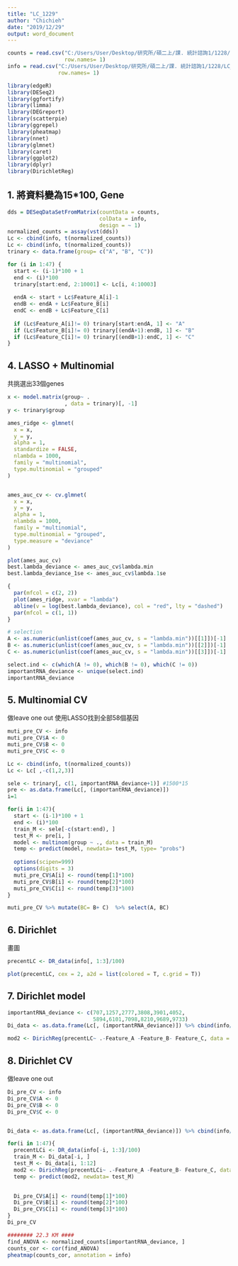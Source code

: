 ```yaml
---
title: "LC_1229"
author: "Chichieh"
date: "2019/12/29"
output: word_document
---
```


```r
counts = read.csv("C:/Users/User/Desktop/研究所/碩二上/課. 統計諮詢1/1228/LC_47_count.csv",
                  row.names= 1)
info = read.csv("C:/Users/User/Desktop/研究所/碩二上/課. 統計諮詢1/1228/LC_47.csv",
                row.names= 1)

```


```r
library(edgeR)
library(DESeq2)
library(ggfortify)
library(limma)
library(DEGreport)
library(scatterpie)
library(ggrepel)
library(pheatmap)
library(nnet)
library(glmnet)
library(caret)
library(ggplot2)
library(dplyr)
library(DirichletReg)
```

## 1. 將資料變為15*100, Gene
```r
dds = DESeqDataSetFromMatrix(countData = counts, 
                             colData = info, 
                             design = ~ 1)
normalized_counts = assay(vst(dds))
Lc <- cbind(info, t(normalized_counts))
Lc <- cbind(info, t(normalized_counts))
trinary <- data.frame(group= c("A", "B", "C"))

for (i in 1:47) {
  start <- (i-1)*100 + 1
  end <- (i)*100
  trinary[start:end, 2:10001] <- Lc[i, 4:10003]
  
  endA <- start + Lc$Feature_A[i]-1
  endB <- endA + Lc$Feature_B[i]
  endC <- endB + Lc$Feature_C[i]
  
  if (Lc$Feature_A[i]!= 0) trinary[start:endA, 1] <- "A"
  if (Lc$Feature_B[i]!= 0) trinary[(endA+1):endB, 1] <- "B"
  if (Lc$Feature_C[i]!= 0) trinary[(endB+1):endC, 1] <- "C"
}
```

## 4. LASSO + Multinomial
共挑選出33個genes
```r
x <- model.matrix(group~ .
                  , data = trinary)[, -1]
y <- trinary$group

ames_ridge <- glmnet(
  x = x,
  y = y,
  alpha = 1,
  standardize = FALSE,
  nlambda = 1000,
  family = "multinomial",
  type.multinomial = "grouped"
)


ames_auc_cv <- cv.glmnet(
  x = x,
  y = y,
  alpha = 1,
  nlambda = 1000,
  family = "multinomial", 
  type.multinomial = "grouped",
  type.measure = "deviance"
)

plot(ames_auc_cv)
best.lambda_deviance <- ames_auc_cv$lambda.min
best.lambda_deviance_1se <- ames_auc_cv$lambda.1se

{
  par(mfcol = c(2, 2))
  plot(ames_ridge, xvar = "lambda") 
  abline(v = log(best.lambda_deviance), col = "red", lty = "dashed")
  par(mfcol = c(1, 1))
}

# selection
A <- as.numeric(unlist(coef(ames_auc_cv, s = "lambda.min"))[[1]])[-1]
B <- as.numeric(unlist(coef(ames_auc_cv, s = "lambda.min"))[[2]])[-1]
C <- as.numeric(unlist(coef(ames_auc_cv, s = "lambda.min"))[[3]])[-1]

select.ind <- c(which(A != 0), which(B != 0), which(C != 0))
importantRNA_deviance <- unique(select.ind)
importantRNA_deviance
```



## 5. Multinomial CV
做leave one out 
使用LASSO找到全部58個基因
```r
muti_pre_CV <- info
muti_pre_CV$A <- 0
muti_pre_CV$B <- 0
muti_pre_CV$C <- 0

Lc <- cbind(info, t(normalized_counts))
Lc <- Lc[ ,-c(1,2,3)]

sele <- trinary[, c(1, importantRNA_deviance+1)] #1500*15
pre <- as.data.frame(Lc[, (importantRNA_deviance)])
i=1

for(i in 1:47){
  start <- (i-1)*100 + 1
  end <- (i)*100
  train_M <- sele[-c(start:end), ]
  test_M <- pre[i, ]
  model <- multinom(group ~ ., data = train_M)
  temp <- predict(model, newdata= test_M, type= "probs")
  
  options(scipen=999)
  options(digits = 3)
  muti_pre_CV$A[i] <- round(temp[1]*100)
  muti_pre_CV$B[i] <- round(temp[2]*100)
  muti_pre_CV$C[i] <- round(temp[3]*100)
}

```

```r
muti_pre_CV %>% mutate(BC= B+ C)  %>% select(A, BC)
```

## 6. Dirichlet 
畫圖
```r
precentLC <- DR_data(info[, 1:3]/100)

plot(precentLC, cex = 2, a2d = list(colored = T, c.grid = T))

```

## 7. Dirichlet model
```r
importantRNA_deviance <- c(707,1257,2777,3808,3901,4052,
                           5894,6101,7098,8210,9689,9733)
Di_data <- as.data.frame(Lc[, (importantRNA_deviance)]) %>% cbind(info/100)

mod2 <- DirichReg(precentLC~ .-Feature_A -Feature_B- Feature_C, data = Di_data)

```


## 8. Dirichlet CV
做leave one out 
```r
Di_pre_CV <- info
Di_pre_CV$A <- 0
Di_pre_CV$B <- 0
Di_pre_CV$C <- 0


Di_data <- as.data.frame(Lc[, (importantRNA_deviance)]) %>% cbind(info/100)

for(i in 1:47){
  precentLCi <- DR_data(info[-i, 1:3]/100)
  train_M <- Di_data[-i, ]
  test_M <- Di_data[i, 1:12]
  mod2 <- DirichReg(precentLCi~ .-Feature_A -Feature_B- Feature_C, data = train_M)
  temp <- predict(mod2, newdata= test_M)
  

  Di_pre_CV$A[i] <- round(temp[1]*100)
  Di_pre_CV$B[i] <- round(temp[2]*100)
  Di_pre_CV$C[i] <- round(temp[3]*100)
}
Di_pre_CV
```

```r
######## 22.3 KM ####
find_ANOVA <- normalized_counts[importantRNA_deviance, ]
counts_cor <- cor(find_ANOVA)
pheatmap(counts_cor, annotation = info)
```

